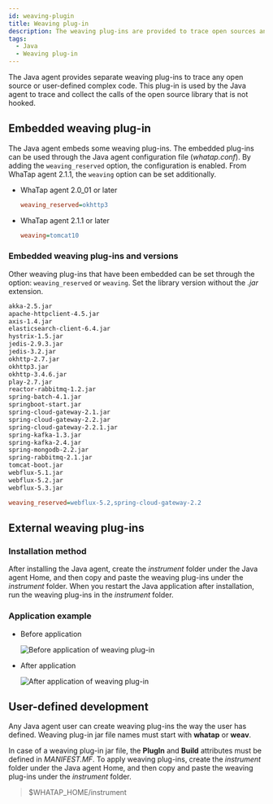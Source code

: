 ```yaml
---
id: weaving-plugin
title: Weaving plug-in
description: The weaving plug-ins are provided to trace open sources and complex codes by the Java agent.
tags:
  - Java
  - Weaving plug-in
---
```


The Java agent provides separate weaving plug-ins to trace any open source or user-defined complex code. This plug-in is used by the Java agent to trace and collect the calls of the open source library that is not hooked.

## Embedded weaving plug-in

The Java agent embeds some weaving plug-ins. The embedded plug-ins can be used through the Java agent configuration file (_whatap.conf_). By adding the `weaving_reserved` option, the configuration is enabled. From WhaTap agent 2.1.1, the `weaving` option can be set additionally.

-   WhaTap agent 2.0_01 or later

    ```ini title='$WHATAP_HOME/whatap.conf'
    weaving_reserved=okhttp3
    ```

-   WhaTap agent 2.1.1 or later

    ```ini title='$WHATAP_HOME/whatap.conf'
    weaving=tomcat10
    ```

### Embedded weaving plug-ins and versions

Other weaving plug-ins that have been embedded can be set through the option: `weaving_reserved` or `weaving`. Set the library version without the _.jar_ extension.

```bash
akka-2.5.jar
apache-httpclient-4.5.jar
axis-1.4.jar
elasticsearch-client-6.4.jar
hystrix-1.5.jar
jedis-2.9.3.jar
jedis-3.2.jar
okhttp-2.7.jar
okhttp3.jar
okhttp-3.4.6.jar
play-2.7.jar
reactor-rabbitmq-1.2.jar
spring-batch-4.1.jar
springboot-start.jar
spring-cloud-gateway-2.1.jar
spring-cloud-gateway-2.2.jar
spring-cloud-gateway-2.2.1.jar
spring-kafka-1.3.jar
spring-kafka-2.4.jar
spring-mongodb-2.2.jar
spring-rabbitmq-2.1.jar
tomcat-boot.jar
webflux-5.1.jar
webflux-5.2.jar
webflux-5.3.jar
```

```ini title='$WHATAP_HOME/whatap.conf'
weaving_reserved=webflux-5.2,spring-cloud-gateway-2.2
```

## External weaving plug-ins

### Installation method

After installing the Java agent, create the _instrument_ folder under the Java agent Home, and then copy and paste the weaving plug-ins under the _instrument_ folder. When you restart the Java application after installation, run the weaving plug-ins in the _instrument_ folder.

### Application example

-   Before application

      ![Before application of weaving plug-in](/img/java-plugin-weaving-01.png)

-   After application

      ![After application of weaving plug-in](/img/java-plugin-weaving-02.png)

## User-defined development

Any Java agent user can create weaving plug-ins the way the user has defined. Weaving plug-in jar file names must start with **whatap** or **weav**.

In case of a weaving plug-in jar file, the **PlugIn** and **Build** attributes must be defined in _MANIFEST.MF_. To apply weaving plug-ins, create the _instrument_ folder under the Java agent Home, and then copy and paste the weaving plug-ins under the _instrument_ folder.

> $WHATAP_HOME/instrument
